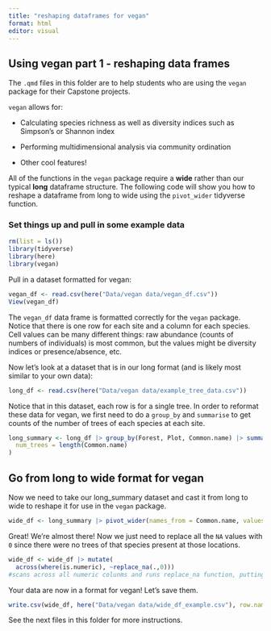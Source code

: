```yaml
---
title: "reshaping dataframes for vegan"
format: html
editor: visual
---
```


## Using vegan part 1 - reshaping data frames

The `.qmd` files in this folder are to help students who are using the `vegan` package for their Capstone projects.

`vegan` allows for:

-   Calculating species richness as well as diversity indices such as Simpson's or Shannon index

-   Performing multidimensional analysis via community ordination

-   Other cool features!

All of the functions in the `vegan` package require a **wide** rather than our typical **long** dataframe structure. The following code will show you how to reshape a dataframe from long to wide using the `pivot_wider` tidyverse function.

### Set things up and pull in some example data

```r
rm(list = ls())
library(tidyverse)
library(here)
library(vegan)
```

Pull in a dataset formatted for vegan:

```r
vegan_df <- read.csv(here("Data/vegan data/vegan_df.csv"))
View(vegan_df)

```

The `vegan_df` data frame is formatted correctly for the `vegan` package. Notice that there is one row for each site and a column for each species. Cell values can be many different things: raw abundance (counts of numbers of individuals) is most common, but the values might be diversity indices or presence/absence, etc.

Now let's look at a dataset that is in our long format (and is likely most similar to your own data):

```r
long_df <- read.csv(here("Data/vegan data/example_tree_data.csv"))
```

Notice that in this dataset, each row is for a single tree. In order to reformat these data for vegan, we first need to do a `group_by` and `summarise` to get counts of the number of trees of each species at each site.

```r
long_summary <- long_df |> group_by(Forest, Plot, Common.name) |> summarise(
  num_trees = length(Common.name)
)
```

## Go from long to wide format for vegan

Now we need to take our long_summary dataset and cast it from long to wide to reshape it for use in the `vegan` package.

```r
wide_df <- long_summary |> pivot_wider(names_from = Common.name, values_from = num_trees)
```

Great! We're almost there! Now we just need to replace all the `NA` values with `0` since there were no trees of that species present at those locations.

```r
wide_df <- wide_df |> mutate(
  across(where(is.numeric), ~replace_na(.,0)))
#scans across all numeric colunms and runs replace_na function, putting 0 in place of NA
```

Your data are now in a format for vegan! Let's save them.

```r
write.csv(wide_df, here("Data/vegan data/wide_df_example.csv"), row.names = F)
```

See the next files in this folder for more instructions.
